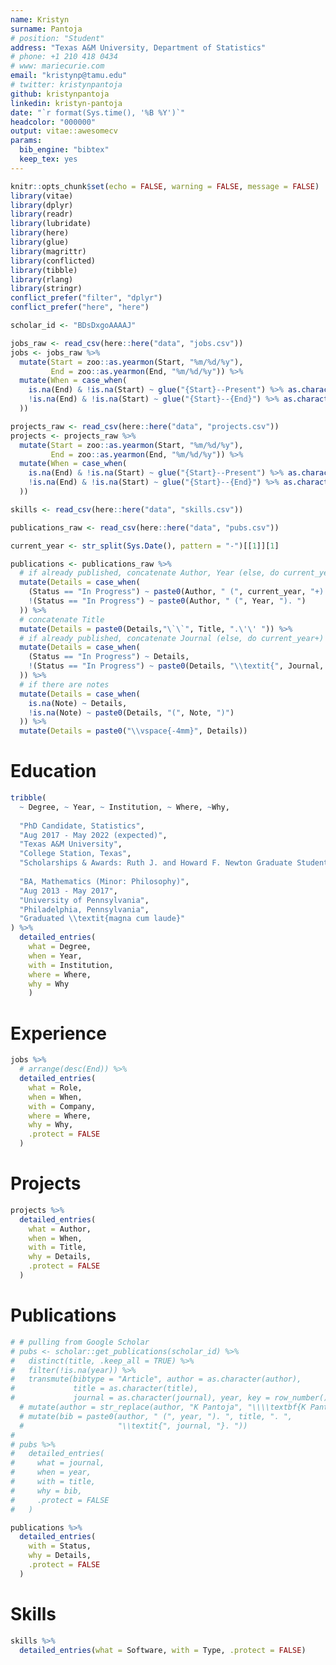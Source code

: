 ```yaml
---
name: Kristyn
surname: Pantoja
# position: "Student"
address: "Texas A&M University, Department of Statistics"
# phone: +1 210 418 0434
# www: mariecurie.com
email: "kristynp@tamu.edu"
# twitter: kristynpantoja
github: kristynpantoja
linkedin: kristyn-pantoja
date: "`r format(Sys.time(), '%B %Y')`"
headcolor: "000000"
output: vitae::awesomecv
params:
  bib_engine: "bibtex"
  keep_tex: yes
---
```


```r
knitr::opts_chunk$set(echo = FALSE, warning = FALSE, message = FALSE)
library(vitae)
library(dplyr)
library(readr)
library(lubridate)
library(here)
library(glue)
library(magrittr)
library(conflicted)
library(tibble)
library(rlang)
library(stringr)
conflict_prefer("filter", "dplyr")
conflict_prefer("here", "here")

scholar_id <- "BDsDxgoAAAAJ"
```

```r
jobs_raw <- read_csv(here::here("data", "jobs.csv"))
jobs <- jobs_raw %>%
  mutate(Start = zoo::as.yearmon(Start, "%m/%d/%y"),
         End = zoo::as.yearmon(End, "%m/%d/%y")) %>% 
  mutate(When = case_when(
    is.na(End) & !is.na(Start) ~ glue("{Start}--Present") %>% as.character(),
    !is.na(End) & !is.na(Start) ~ glue("{Start}--{End}") %>% as.character()
  ))
```

```r
projects_raw <- read_csv(here::here("data", "projects.csv"))
projects <- projects_raw %>%
  mutate(Start = zoo::as.yearmon(Start, "%m/%d/%y"),
         End = zoo::as.yearmon(End, "%m/%d/%y")) %>%
  mutate(When = case_when(
    is.na(End) & !is.na(Start) ~ glue("{Start}--Present") %>% as.character(),
    !is.na(End) & !is.na(Start) ~ glue("{Start}--{End}") %>% as.character()
  ))
```

```r
skills <- read_csv(here::here("data", "skills.csv"))
```

```r
publications_raw <- read_csv(here::here("data", "pubs.csv"))

current_year <- str_split(Sys.Date(), pattern = "-")[[1]][1]

publications <- publications_raw %>%
  # if already published, concatenate Author, Year (else, do current_year+)
  mutate(Details = case_when(
    (Status == "In Progress") ~ paste0(Author, " (", current_year, "+). "), 
    !(Status == "In Progress") ~ paste0(Author, " (", Year, "). ")
  )) %>%
  # concatenate Title
  mutate(Details = paste0(Details,"\`\`", Title, ".\'\' ")) %>%
  # if already published, concatenate Journal (else, do current_year+)
  mutate(Details = case_when(
    (Status == "In Progress") ~ Details,
    !(Status == "In Progress") ~ paste0(Details, "\\textit{", Journal, "}. ")
  )) %>%
  # if there are notes
  mutate(Details = case_when(
    is.na(Note) ~ Details,
    !is.na(Note) ~ paste0(Details, "(", Note, ")")
  )) %>%
  mutate(Details = paste0("\\vspace{-4mm}", Details))
```

# Education

```r
tribble(
  ~ Degree, ~ Year, ~ Institution, ~ Where, ~Why,
  
  "PhD Candidate, Statistics", 
  "Aug 2017 - May 2022 (expected)", 
  "Texas A&M University", 
  "College Station, Texas",
  "Scholarships & Awards: Ruth J. and Howard F. Newton Graduate Student Teaching Award (2019), Graduate Merit Scholarship (2017)",
  
  "BA, Mathematics (Minor: Philosophy)",
  "Aug 2013 - May 2017", 
  "University of Pennsylvania", 
  "Philadelphia, Pennsylvania",
  "Graduated \\textit{magna cum laude}"
) %>% 
  detailed_entries(
    what = Degree, 
    when = Year, 
    with = Institution, 
    where = Where, 
    why = Why
    )
```

# Experience

```r
jobs %>%
  # arrange(desc(End)) %>%
  detailed_entries(
    what = Role,
    when = When,
    with = Company,
    where = Where,
    why = Why,
    .protect = FALSE
  )
```

# Projects

```r
projects %>%
  detailed_entries(
    what = Author,
    when = When,
    with = Title,
    why = Details,
    .protect = FALSE
  )
```

# Publications

```r
# # pulling from Google Scholar
# pubs <- scholar::get_publications(scholar_id) %>%
#   distinct(title, .keep_all = TRUE) %>%
#   filter(!is.na(year)) %>%
#   transmute(bibtype = "Article", author = as.character(author),
#             title = as.character(title),
#             journal = as.character(journal), year, key = row_number()) %>%
  # mutate(author = str_replace(author, "K Pantoja", "\\\\textbf{K Pantoja}")) %>%
  # mutate(bib = paste0(author, " (", year, "). ", title, ". ",
  #                     "\\textit{", journal, "}. "))
# 
# pubs %>%
#   detailed_entries(
#     what = journal, 
#     when = year,
#     with = title, 
#     why = bib,
#     .protect = FALSE
#   )

publications %>%
  detailed_entries(
    with = Status, 
    why = Details,
    .protect = FALSE
  )
```

# Skills

```r
skills %>%
  detailed_entries(what = Software, with = Type, .protect = FALSE)
```



